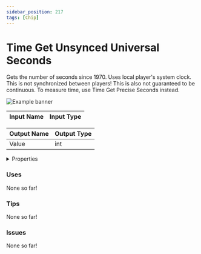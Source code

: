 ```yaml
---
sidebar_position: 217
tags: [Chip]
---
```


# Time Get Unsynced Universal Seconds

Gets the number of seconds since 1970. Uses local player's system clock. This is not synchronized between players! This is also not guaranteed to be continuous. To measure time, use Time Get Precise Seconds instead.



![Example banner](./assets/d46f6fdc-480c-41e6-9a27-87fadb0ab0fc.svg)

| Input Name | Input Type |
|-----------|-----------|

| Output Name | Output Type |
|-----------|-----------|
| Value | int |


<details>
  <summary>Properties</summary>
  <div>
    <div>
    <table>
      <thead>
        <tr>
          <th>Is beta required?</th>
          <th>❌</th>
        </tr>
        <tr>
          <th>Is this chip a trolling risk?</th>
          <th>❌</th>
        </tr>
        <tr>
          <th>Chip UUID</th>
          <th>d46f6fdc-480c-41e6-9a27-87fadb0ab0fc</th>
        </tr>
      </thead>
    </table>
    </div>
  </div>
</details>

### Uses

None so far!

### Tips

None so far!

### Issues

None so far!
